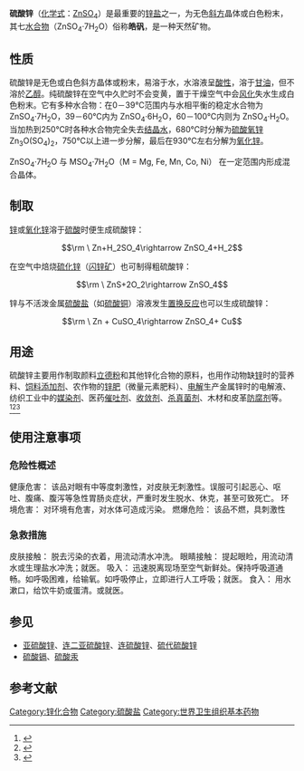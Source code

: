{{Chembox
| ImageFile1 = Zinc_Sulfate.jpg
| ImageSize1 =
| ImageName1 = 硫酸锌 白色晶体
| ImageFile2 = Zinc_sulfate.png
| ImageSize2 =
| IUPACName = Zinc sulfate
| OtherNames = 七水硫酸锌、锌矾、皓矾、针绿矾
| Section1= {{Chembox Identifiers
| CASNo = 7733-02-0
| CASNo_Ref = {{cascite|correct|CAS}}
| CASNo1 = 7446-19-7
| CASNo1_Comment =  (monohydrate)
| CASNo1_Ref = {{cascite|changed|??}}
| CASNo2 = 13986-24-8
| CASNo2_Comment = (hexahydrate)
| CASNo2_Ref = {{cascite|changed|??}}
| CASNo3 = 7446-20-0
| CASNo3_Comment = (heptahydrate)
| CASNo3_Ref = {{cascite|changed|??}}
|    CASOther  =  <span class="reflink plainlinksneverexpand">[http://www.ncbi.nlm.nih.gov/sites/entrez?db=pccompound&cmd=search&term=7733-02-0 7733-02-0]</span>（无水物）<br /><span class="reflink plainlinksneverexpand">[http://www.ncbi.nlm.nih.gov/sites/entrez?db=pccompound&cmd=search&term=7446-19-7 7446-19-7]</span>（一水物）<br/><span class="reflink plainlinksneverexpand">[http://www.ncbi.nlm.nih.gov/sites/entrez?db=pccompound&cmd=search&term=13986-24-8 13986-24-8]</span>（六水物）<br/><span class="reflink plainlinksneverexpand">[http://www.ncbi.nlm.nih.gov/sites/entrez?db=pccompound&cmd=search&term=7446-20-0 7446-20-0]</span>（七水物）
|    PubChem  =  24424
|    UNNumber  =  3077
|    EINECS  =  231-793-3
|    RTECS  =  ZH5260000
|  ChemSpiderID_Ref  = {{chemspidercite|correct|chemspider}}|  ChemSpiderID  =  22833
|  UNII_Ref  = {{fdacite|correct|FDA}}|  UNII  =  0J6Z13X3WO
|  ChEMBL_Ref  = {{ebicite|changed|EBI}}|  ChEMBL  =  1200929
|  InChI  =  1/H2O4S.Zn/c1-5(2,3)4;/h(H2,1,2,3,4);/q;+2/p-2
|  InChIKey  =  NWONKYPBYAMBJT-NUQVWONBAU
|  ChEBI_Ref  = {{ebicite|correct|EBI}}|  ChEBI  =  35176
|  SMILES  =  [Zn+2].[O-]S([O-])(=O)=O
|  StdInChI_Ref  = {{stdinchicite|correct|chemspider}}|  StdInChI  =  1S/H2O4S.Zn/c1-5(2,3)4;/h(H2,1,2,3,4);/q;+2/p-2
|  StdInChIKey_Ref  = {{stdinchicite|correct|chemspider}}|  StdInChIKey  =  NWONKYPBYAMBJT-UHFFFAOYSA-L
}}
| Section2= {{Chembox Properties
|   Formula=ZnSO<sub>4</sub>
|   MolarMass = 无水：161.47 g·mol<sup>−1</sup><br>七水：287.53 
|   Appearance = 无色晶体或白色粉末
|   Density = 3.8 g/cm<sup>3</sup>
|   MeltingPt = 250℃水合物完全失水<br />680℃无水物开始分解<br />750℃以上进一步分解<br />930℃左右成为[[氧化锌|氧化锌]]
|   BoilingPt = 
|   Solubility = 22 g/100 ml (20 °C，{{citation needed|大塊晶體必須粉碎後才能溶解}})
  }}
| Section7 = {{Chembox Hazards
|   ExternalMSDS = [http://www.ilo.org/public/english/protection/safework/cis/products/icsc/dtasht/_icsc16/icsc1698.htm ICSC 1698]
|   EUIndex = 030-006-00-9
|   EUClass = 有害 ('''Xn''')<br/>对环境有害 ('''N''')
|   RPhrases = {{R22}}, {{R41}}, {{R50/53}}
|   SPhrases = {{S2}}, {{S22}}, {{S26}}, {{S39}}, {{S46}}, {{S60}}, {{S61}}
|   NFPA-H = 
|   NFPA-F = 
|   NFPA-R = 
|   NFPA-O = 
|   FlashPt = 不可燃
|   PEL = 
  }}
| Section8 = {{Chembox Related
|   OtherAnions = 
|   OtherCations = [[硫酸镉|硫酸镉]]、[[硫酸汞|硫酸汞]]
|   OtherFunctn = 
|    Function = 
|   OtherCpds = [[硫酸铜|硫酸铜]]
  }}
}}
'''硫酸锌'''（[[化学式|化学式]]：[[锌|Zn]][[硫酸盐|SO<sub>4</sub>]]）是最重要的[[锌盐|锌盐]]之一，为无色[[斜方晶系|斜方]]晶体或白色粉末，其七[[水合物|水合物]]（ZnSO<sub>4</sub>·7H<sub>2</sub>O）俗称'''皓矾'''，是一种天然矿物。

==性质==
硫酸锌是无色或白色斜方晶体或粉末，易溶于水，水溶液呈[[酸性|酸性]]，溶于[[甘油|甘油]]，但不溶於[[乙醇|乙醇]]。纯硫酸锌在空气中久贮时不会变黄，置于干燥空气中会[[风化|风化]]失水生成白色粉末。它有多种水合物：在0－39℃范围内与水相平衡的稳定水合物为 ZnSO<sub>4</sub>·7H<sub>2</sub>O，39－60℃内为 ZnSO<sub>4</sub>·6H<sub>2</sub>O，60－100℃内则为 ZnSO<sub>4</sub>·H<sub>2</sub>O。当加热到250℃时各种水合物完全失去[[结晶水|结晶水]]，680℃时分解为[[硫酸氧锌|硫酸氧锌]] Zn<sub>3</sub>O(SO<sub>4</sub>)<sub>2</sub>，750℃以上进一步分解，最后在930℃左右分解为[[氧化锌|氧化锌]]。

ZnSO<sub>4</sub>·7H<sub>2</sub>O 与 MSO<sub>4</sub>·7H<sub>2</sub>O（M = Mg, Fe, Mn, Co, Ni） 在一定范围内形成混合晶体。

==制取==
[[锌|锌]]或[[氧化锌|氧化锌]]溶于[[硫酸|硫酸]]时便生成硫酸锌：
:<math>\rm \ Zn+H_2SO_4\rightarrow ZnSO_4+H_2</math>

在空气中焙烧[[硫化锌|硫化锌]]（[[闪锌矿|闪锌矿]]）也可制得粗硫酸锌：
:<math>\rm \ ZnS+2O_2\rightarrow ZnSO_4</math>

锌与不活泼金属[[硫酸盐|硫酸盐]]（如[[硫酸铜|硫酸铜]]）溶液发生[[置换反应|置换反应]]也可以生成硫酸锌：
:<math>\rm \ Zn + CuSO_4\rightarrow ZnSO_4+ Cu</math>

==用途==
硫酸锌主要用作制取颜料[[立德粉|立德粉]]和其他锌化合物的原料，也用作动物缺[[锌|锌]]时的营养料、[[饲料添加剂|饲料添加剂]]、农作物的[[锌肥|锌肥]]（微量元素肥料）、[[电解|电解]]生产金属锌时的电解液、纺织工业中的[[媒染剂|媒染剂]]、医药[[催吐剂|催吐剂]]、[[收敛剂|收敛剂]]、[[杀真菌剂|杀真菌剂]]、木材和皮革[[防腐剂|防腐剂]]等。<ref name="CDC" >{{cite web
| title = ICSC (International Chemical Safety Cards) 1698 ZINC SULFATE
| publisher = [[Centers_for_Disease_Control|Centers for Disease Control]]
| url = http://www.cdc.gov/niosh/ipcsneng/neng1698.html
| access-date = 2009-05-15
| archive-url = https://web.archive.org/web/20100930154534/http://www.cdc.gov/niosh/ipcsneng/neng1698.html
| archive-date = 2010-09-30
| dead-url = yes
}}</ref><ref name="NIH" >{{cite web
| title = Burns, Gilbert's, Parasites, Stomatitis, Trichomoniasis, ...
| publisher = [[National_Institutes_of_Health|National Institutes of Health]]
| url = http://www.nlm.nih.gov/medlineplus/druginfo/natural/patient-zinc.html
| accessdate = 2009-05-15
| archive-date = 2009-05-15
| archive-url = https://web.archive.org/web/20090515165331/http://www.nlm.nih.gov/medlineplus/druginfo/natural/patient-zinc.html
| dead-url = no
}}</ref><ref name="NOAA" >{{cite web
| title = CAMEO Chemical data sheet for ZINC SULFATE
| publisher = [[National_Oceanic_and_Atmospheric_Administration|National Oceanic and Atmospheric Administration]]
| url = http://cameochemicals.noaa.gov/chemical/4826
| accessdate = 2009-05-15
| archive-date = 2009-01-15
| archive-url = https://web.archive.org/web/20090115170018/http://cameochemicals.noaa.gov/chemical/4826
| dead-url = no
}}</ref>
==使用注意事项==
=== 危险性概述 ===
健康危害： 该品对眼有中等度刺激性，对皮肤无刺激性。误服可引起恶心、呕吐、腹痛、腹泻等急性胃肠炎症状，严重时发生脱水、休克，甚至可致死亡。
环境危害： 对环境有危害，对水体可造成污染。
燃爆危险： 该品不燃，具刺激性
=== 急救措施 ===
皮肤接触： 脱去污染的衣着，用流动清水冲洗。
眼睛接触： 提起眼睑，用流动清水或生理盐水冲洗；就医。
吸入： 迅速脱离现场至空气新鲜处。保持呼吸道通畅。如呼吸困难，给输氧。如呼吸停止，立即进行人工呼吸；就医。 
食入： 用水漱口，给饮牛奶或蛋清。或就医。

==参见==
*[[亚硫酸锌|亚硫酸锌]]、[[连二亚硫酸锌|连二亚硫酸锌]]、[[连硫酸锌|连硫酸锌]]、[[硫代硫酸锌|硫代硫酸锌]]
*[[硫酸镉|硫酸镉]]、[[硫酸汞|硫酸汞]]

==参考文献==
{{Reflist}}

{{锌化合物}}
{{硫酸盐}}
{{矿物补充剂}}

{{Authority control}}
[[Category:锌化合物|Category:锌化合物]]
[[Category:硫酸盐|Category:硫酸盐]]
[[Category:世界卫生组织基本药物|Category:世界卫生组织基本药物]]
